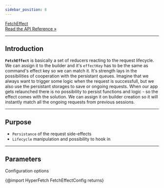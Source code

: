 ```yaml
---
sidebar_position: 8
---
```


<a class="api-link" href="/api/Hyper-Fetch/Class/FetchEffect">
  <div class="api-link-title">FetchEffect</div>
  <div class="api-link-sub-title">Read the API Reference »</div>
</a>

---

## Introduction

**`FetchEffect`** is basically a set of reducers reacting to the request lifecycle. We can assign it to the builder and
it's `effectKey` has to be the same as command's effect key so we can match it. It's strength lays in the possibilities
of cooperation with the persistant queues. Imagine that we always want to trigger some logic when the request is
successfull, but we also use the persistant storages to save or ongoing requests. When our app gets relaunched there is
no possibility to persist functions and logic - so the effect comes with the solution. We can assign it on builder
creation so it will instantly match all the ongoing requests from previous sessions.

---

## Purpose

- `Persistance` of the request side-effects
- `Lifecycle` manipulation and possibility to hook in

---

## Parameters

Configuration options

{@import HyperFetch FetchEffectConfig returns}
